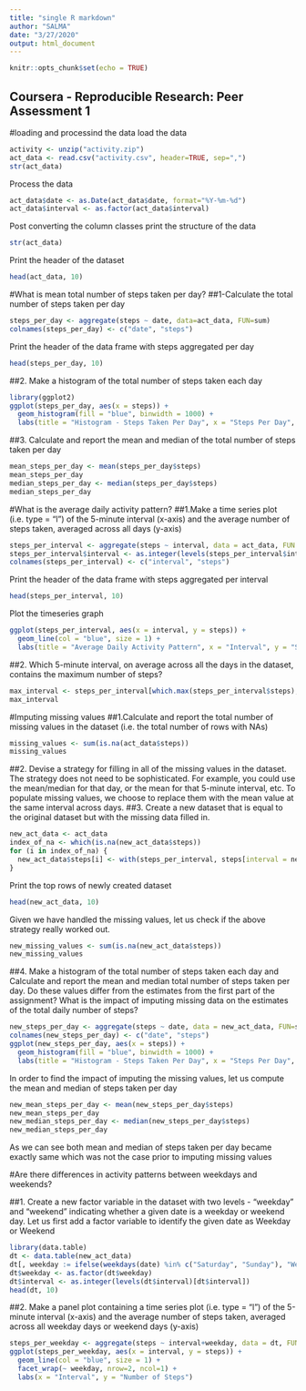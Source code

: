 ---
title: "single R markdown"
author: "SALMA"
date: "3/27/2020"
output: html_document
---

```{r setup, include=FALSE}
knitr::opts_chunk$set(echo = TRUE)
```

## Coursera - Reproducible Research: Peer Assessment 1


#loading and processind the data
load the data

```{r}
activity <- unzip("activity.zip")
act_data <- read.csv("activity.csv", header=TRUE, sep=",")
str(act_data)
```

Process the data
```{r}
act_data$date <- as.Date(act_data$date, format="%Y-%m-%d")
act_data$interval <- as.factor(act_data$interval)
```

Post converting the column classes print the structure of the data
```{r}
str(act_data)
```

Print the header of the dataset
```{r}
head(act_data, 10)
```

#What is mean total number of steps taken per day?
##1-Calculate the total number of steps taken per day
```{r}
steps_per_day <- aggregate(steps ~ date, data=act_data, FUN=sum)
colnames(steps_per_day) <- c("date", "steps")
```

Print the header of the data frame with steps aggregated per day
```{r}
head(steps_per_day, 10)
```

##2. Make a histogram of the total number of steps taken each day
```{r}
library(ggplot2)
ggplot(steps_per_day, aes(x = steps)) + 
  geom_histogram(fill = "blue", binwidth = 1000) + 
  labs(title = "Histogram - Steps Taken Per Day", x = "Steps Per Day", y = "Frequency")
```

##3. Calculate and report the mean and median of the total number of steps taken per day
```{r}
mean_steps_per_day <- mean(steps_per_day$steps)
mean_steps_per_day
median_steps_per_day <- median(steps_per_day$steps)
median_steps_per_day
```

#What is the average daily activity pattern?
##1.Make a time series plot (i.e. type = “l”) of the 5-minute interval (x-axis) and the average number of steps taken, averaged across all days (y-axis)
```{r}
steps_per_interval <- aggregate(steps ~ interval, data = act_data, FUN = mean, na.rm = TRUE)
steps_per_interval$interval <- as.integer(levels(steps_per_interval$interval)[steps_per_interval$interval])
colnames(steps_per_interval) <- c("interval", "steps")
```

Print the header of the data frame with steps aggregated per interval
```{r}
head(steps_per_interval, 10)
```

Plot the timeseries graph
```{r}
ggplot(steps_per_interval, aes(x = interval, y = steps)) + 
  geom_line(col = "blue", size = 1) + 
  labs(title = "Average Daily Activity Pattern", x = "Interval", y = "Steps")
```

##2. Which 5-minute interval, on average across all the days in the dataset, contains the maximum number of steps?
```{r}
max_interval <- steps_per_interval[which.max(steps_per_interval$steps),]
max_interval
```
#Imputing missing values
##1.Calculate and report the total number of missing values in the dataset (i.e. the total number of rows with NAs)
```{r}
missing_values <- sum(is.na(act_data$steps))
missing_values
```
##2. Devise a strategy for filling in all of the missing values in the dataset. The strategy does not need to be sophisticated. For example, you could use the mean/median for that day, or the mean for that 5-minute interval, etc.
To populate missing values, we choose to replace them with the mean value at the same interval across days.
##3. Create a new dataset that is equal to the original dataset but with the missing data filled in.
```{r}
new_act_data <- act_data
index_of_na <- which(is.na(new_act_data$steps))
for (i in index_of_na) {
  new_act_data$steps[i] <- with(steps_per_interval, steps[interval = new_act_data$interval[i]])
}
```
Print the top rows of newly created dataset
```{r}
head(new_act_data, 10)
```
Given we have handled the missing values, let us check if the above strategy really worked out.
```{r}
new_missing_values <- sum(is.na(new_act_data$steps))
new_missing_values
```

##4. Make a histogram of the total number of steps taken each day and Calculate and report the mean and median total number of steps taken per day. Do these values differ from the estimates from the first part of the assignment? What is the impact of imputing missing data on the estimates of the total daily number of steps?
```{r}
new_steps_per_day <- aggregate(steps ~ date, data = new_act_data, FUN=sum)
colnames(new_steps_per_day) <- c("date", "steps")
ggplot(new_steps_per_day, aes(x = steps)) + 
  geom_histogram(fill = "blue", binwidth = 1000) + 
  labs(title = "Histogram - Steps Taken Per Day", x = "Steps Per Day", y = "Frequency")
```
In order to find the impact of imputing the missing values, let us compute the mean and median of steps taken per day
```{r}
new_mean_steps_per_day <- mean(new_steps_per_day$steps)
new_mean_steps_per_day
new_median_steps_per_day <- median(new_steps_per_day$steps)
new_median_steps_per_day
```
As we can see both mean and median of steps taken per day became exactly same which was not the case prior to imputing missing values

#Are there differences in activity patterns between weekdays and weekends?

##1. Create a new factor variable in the dataset with two levels - “weekday” and “weekend” indicating whether a given date is a weekday or weekend day.
Let us first add a factor variable to identify the given date as Weekday or Weekend
```{r}
library(data.table)
dt <- data.table(new_act_data)
dt[, weekday := ifelse(weekdays(date) %in% c("Saturday", "Sunday"), "Weekend", "Weekday")]
dt$weekday <- as.factor(dt$weekday)
dt$interval <- as.integer(levels(dt$interval)[dt$interval])
head(dt, 10)
```
##2. Make a panel plot containing a time series plot (i.e. type = “l”) of the 5-minute interval (x-axis) and the average number of steps taken, averaged across all weekday days or weekend days (y-axis)
```{r}
steps_per_weekday <- aggregate(steps ~ interval+weekday, data = dt, FUN = mean)
ggplot(steps_per_weekday, aes(x = interval, y = steps)) + 
  geom_line(col = "blue", size = 1) + 
  facet_wrap(~ weekday, nrow=2, ncol=1) + 
  labs(x = "Interval", y = "Number of Steps")
```
